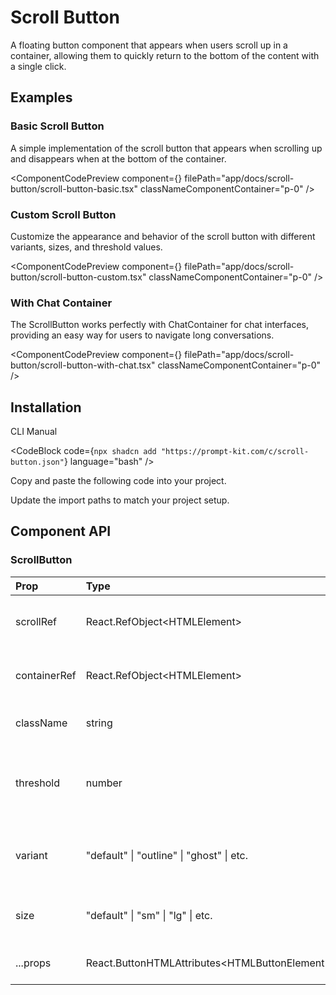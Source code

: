
# Scroll Button

A floating button component that appears when users scroll up in a container, allowing them to quickly return to the bottom of the content with a single click.

## Examples

### Basic Scroll Button

A simple implementation of the scroll button that appears when scrolling up and disappears when at the bottom of the container.

<ComponentCodePreview
  component={<ScrollButtonBasic />}
  filePath="app/docs/scroll-button/scroll-button-basic.tsx"
  classNameComponentContainer="p-0"
/>

### Custom Scroll Button

Customize the appearance and behavior of the scroll button with different variants, sizes, and threshold values.

<ComponentCodePreview
  component={<ScrollButtonCustom />}
  filePath="app/docs/scroll-button/scroll-button-custom.tsx"
  classNameComponentContainer="p-0"
/>

### With Chat Container

The ScrollButton works perfectly with ChatContainer for chat interfaces, providing an easy way for users to navigate long conversations.

<ComponentCodePreview
  component={<ScrollButtonWithChat />}
  filePath="app/docs/scroll-button/scroll-button-with-chat.tsx"
  classNameComponentContainer="p-0"
/>

## Installation

<Tabs defaultValue="cli">

<TabsList>
  <TabsTrigger value="cli">CLI</TabsTrigger>
  <TabsTrigger value="manual">Manual</TabsTrigger>
</TabsList>

<TabsContent value="cli">

<CodeBlock
  code={`npx shadcn add "https://prompt-kit.com/c/scroll-button.json"`}
  language="bash"
/>

</TabsContent>

<TabsContent value="manual">

<Steps>

<Step>Copy and paste the following code into your project.</Step>

<CodeBlock filePath="components/prompt-kit/scroll-button.tsx" language="tsx" />

<Step>Update the import paths to match your project setup.</Step>

</Steps>

</TabsContent>

</Tabs>

## Component API

### ScrollButton

| Prop         | Type                                            | Default   | Description                                          |
| :----------- | :---------------------------------------------- | :-------- | :--------------------------------------------------- |
| scrollRef    | React.RefObject\<HTMLElement\>                  |           | Reference to the element to scroll to                |
| containerRef | React.RefObject\<HTMLElement\>                  |           | Reference to the scrollable container                |
| className    | string                                          |           | Additional CSS classes                               |
| threshold    | number                                          | 50        | Distance from bottom (in px) to show/hide the button |
| variant      | "default" \| "outline" \| "ghost" \| etc.       | "outline" | Button variant from your UI button component         |
| size         | "default" \| "sm" \| "lg" \| etc.               | "sm"      | Button size from your UI button component            |
| ...props     | React.ButtonHTMLAttributes\<HTMLButtonElement\> |           | All other button props                               |
